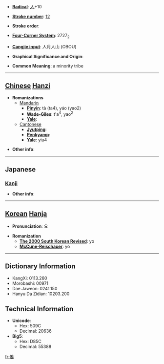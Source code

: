 * '''[[Wiktionary:Chinese radical index| Radical]]''': [[Wiktionary:Chinese radical index 人|人]]+10

* '''[[Wiktionary:Chinese total strokes index|Stroke number]]''': [[Wiktionary:Chinese total strokes index 12|12]]

* '''Stroke order''': 

* '''[[Wiktionary:Chinese four corner index|Four-Corner System]]''': 2727<sub>2</sub>

* '''[[Wiktionary:Chinese Cangjie index|Cangjie input]]''': 人月人山 (OBOU)

* '''Graphical Significance and Origin''': 

* '''Common Meaning''': a minority tribe

----

== [[Chinese]] [[Hanzi]] ==

* '''Romanizations'''
** [[Mandarin]]
*** '''[[Pinyin]]''': tà (ta4), yáo (yao2)
*** '''[[Wade-Giles]]''': t'a<sup>4</sup>, yao<sup>2</sup>
*** '''[[Yale]]''': 
**[[Cantonese]]
***'''[[Jyutping]]''':
***'''[[Penkyamp]]''': 
***'''[[Yale]]''': yiu4

* '''Other info''': 

----

==Japanese==
===[[Kanji]]===
{{kanji|on readings=[[よう]] (yō)|kun readings=[[ふぞろい]] (fuzoroi), [[えだち]] (edachi), [[つかい]] (tsukai)}}

* '''Other info''':  

----

== [[Korean]] [[Hanja]] ==

* '''Pronunciation''': 요

* '''Romanization'''
** '''[[The 2000 South Korean Revised Romanization|The 2000 South Korean Revised]]''': yo
** '''[[McCune-Reischauer]]''': yo

----

== Dictionary Information ==

* KangXi: 0113.260
* Morobashi: 00971
* Dae Jaweon: 0241.150
* Hanyu Da Zidian: 10203.200

== Technical Information ==

* '''Unicode''':
** Hex: 509C
** Decimal: 20636
* '''Big5''':
** Hex: D85C
** Decimal: 55388

[[fr:傜]]